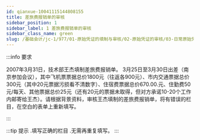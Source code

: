 ```yaml
---
id: qianxue-10041115144808155
title: 差旅费报销单的审核
sidebar_position: 1
sidebar_label: 1 差旅费报销单的审核
sidebar_class_name: green
slug: /基础会计/jc-1/977/01-原始凭证的填制与审核/02-原始凭证的审核/03-日常原始凭证审核实训/qianxue-1004111449432707469/qianxue-10041115144808155/差旅费报销单的审核
---
```


:::info 要求

2007年3月31日，技术部王杰填制差旅费报销单。 3月25日至3月30日出差（南京参加会议），其中飞机票票据总价1800元（往返各900元）、市内交通票据总价300元（其中20元票据污损看不清数字）、住宿费票据总价670.00.元、住勤费50元/每天、其他票据总价25元（还有20元的票据未取得，但对方承诺10-20个工作内邮寄给王杰）。请根据背景资料，审核王杰填制的差旅费报销单，将有错误的栏目，在空白的表单上重新填写。

:::

:::tip 提示
  .填写正确的栏目
  .无需再重复填写。
:::
